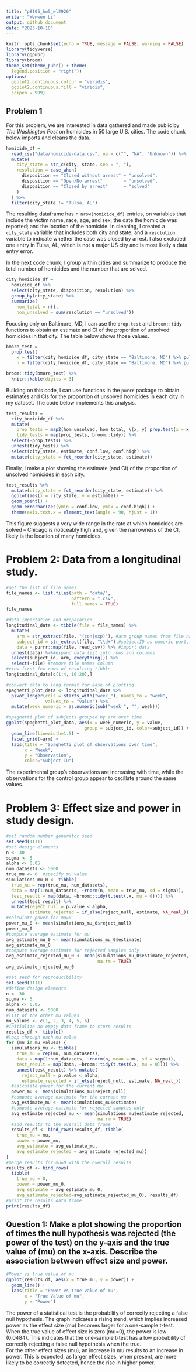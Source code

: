 ```yaml
---
title: "p8105_hw5_wl2926"
writer: "Wenwen Li"
output: github_document
date: "2023-10-18"
---
```

```r
knitr::opts_chunk$set(echo = TRUE, message = FALSE, warning = FALSE)
library(tidyverse)
library(ggpubr)
library(broom)
theme_set(theme_pubr() + theme(
  legend.position = "right"))
options(
  ggplot2.continuous.colour = "viridis",
  ggplot2.continuous.fill = "viridis",
  scipen = 999)
```

## Problem 1

For this problem, we are interested in data gathered and made public by _The Washington Post_ on homicides in 50 large U.S. cities. The code chunk below imports and cleans the data.

```r
homicide_df = 
  read_csv("data/homicide-data.csv", na = c("", "NA", "Unknown")) %>%
  mutate(
    city_state = str_c(city, state, sep = ", "),
    resolution = case_when(
      disposition == "Closed without arrest" ~ "unsolved",
      disposition == "Open/No arrest"        ~ "unsolved",
      disposition == "Closed by arrest"      ~ "solved"
    )
  ) %>% 
  filter(city_state != "Tulsa, AL") 
```

The resulting dataframe has `r nrow(homicide_df)` entries, on variables that include the victim name, race, age, and sex; the date the homicide was reported; and the location of the homicide. In cleaning, I created a `city_state` variable that includes both city and state, and a `resolution` variable to indicate whether the case was closed by arrest. I also excluded one entry in Tulsa, AL, which is not a major US city and is most likely a data entry error. 

In the next code chunk, I group within cities and summarize to produce the total number of homicides and the number that are solved. 

```r
city_homicide_df = 
  homicide_df %>% 
  select(city_state, disposition, resolution) %>% 
  group_by(city_state) %>% 
  summarize(
    hom_total = n(),
    hom_unsolved = sum(resolution == "unsolved"))
```

Focusing only on Baltimore, MD, I can use the `prop.test` and `broom::tidy` functions to obtain an estimate and CI of the proportion of unsolved homicides in that city. The table below shows those values.

```r
bmore_test = 
  prop.test(
    x = filter(city_homicide_df, city_state == "Baltimore, MD") %>% pull(hom_unsolved),
    n = filter(city_homicide_df, city_state == "Baltimore, MD") %>% pull(hom_total)) 

broom::tidy(bmore_test) %>% 
  knitr::kable(digits = 3)
```

Building on this code, I can use functions in the `purrr` package to obtain estimates and CIs for the proportion of unsolved homicides in each city in my dataset. The code below implements this analysis. 

```r
test_results = 
  city_homicide_df %>% 
  mutate(
    prop_tests = map2(hom_unsolved, hom_total, \(x, y) prop.test(x = x, n = y)),
    tidy_tests = map(prop_tests, broom::tidy)) %>% 
  select(-prop_tests) %>% 
  unnest(tidy_tests) %>% 
  select(city_state, estimate, conf.low, conf.high) %>% 
  mutate(city_state = fct_reorder(city_state, estimate))
```

Finally, I make a plot showing the estimate (and CI) of the proportion of unsolved homicides in each city.

```r
test_results %>% 
  mutate(city_state = fct_reorder(city_state, estimate)) %>% 
  ggplot(aes(x = city_state, y = estimate)) + 
  geom_point() + 
  geom_errorbar(aes(ymin = conf.low, ymax = conf.high)) + 
  theme(axis.text.x = element_text(angle = 90, hjust = 1))
```

This figure suggests a very wide range in the rate at which homicides are solved -- Chicago is noticeably high and, given the narrowness of the CI, likely is the location of many homicides.

# Problem 2: Data from a longitudinal study.    

```r
#get the list of file names
file_names <- list.files(path = "data/",
                         pattern = ".csv",
                         full.names = TRUE)
file_names

```  

```r
#data importation and preparation
longitudinal_data <- tibble(file = file_names) %>%
  mutate(
    arm = str_extract(file, "(con|exp)"), #arm group names from file names
    subject_id = str_extract(file, "\\d+"),#subjectID as numeric part,file name
    data = purrr::map(file, read_csv)) %>% #import data
  unnest(data) %>%#expand data list into rows and columns
  select(subject_id, arm, everything()) %>%
  select(-file) #remove file names column
#view first few rows of resulting tibble
longitudinal_data[c(1:4, 16:20),]
```

```r
#convert data to long format for ease of plotting
spaghetti_plot_data <- longitudinal_data %>%
  pivot_longer(cols = starts_with("week_"), names_to = "week",
               values_to = "value") %>%
  mutate(week_numeric = as.numeric(sub("week_", "", week))) 

#spaghetti plot of subjects grouped by arm over time.
ggplot(spaghetti_plot_data, aes(x = week_numeric, y = value,
                              group = subject_id, color=subject_id)) +
  geom_line(linewidth=1.5) +
  facet_grid(~arm) +
  labs(title = "Spaghetti plot of observations over time",
       x = "Week",
       y = "Observation",
       color="Subject ID")

```
The experimental group's observations are increasing with time, while the observations for the control group appear to oscillate around the same values. 

# Problem 3: Effect size and power in study design. 
```r
#set random number generator seed
set.seed(1111)
#set design elements
n <- 30
sigma <- 5
alpha <- 0.05
num_datasets <- 5000
true_mu <- 0  #specify mu value
simulations_mu_0 <- tibble(
  true_mu = rep(true_mu, num_datasets),
  data = map(1:num_datasets, ~rnorm(n, mean = true_mu, sd = sigma)),
  test_result = map(data, ~broom::tidy(t.test(.x, mu = 0)))) %>%
  unnest(test_result) %>%
  mutate(reject_null = p.value < alpha,
         estimate_rejected = if_else(reject_null, estimate, NA_real_))
#calculate power for mu=0
power_mu_0 <- mean(simulations_mu_0$reject_null)
power_mu_0
#compute average estimate for mu
avg_estimate_mu_0 <- mean(simulations_mu_0$estimate)
avg_estimate_mu_0
#compute average estimate for rejected samples only
avg_estimate_rejected_mu_0 <- mean(simulations_mu_0$estimate_rejected, 
                                   na.rm = TRUE)
avg_estimate_rejected_mu_0
```

```r
#set seed for reproducibility
set.seed(1111)
#define design elements
n <- 30
sigma <- 5
alpha <- 0.05
num_datasets <- 5000
#list of the other mu values
mu_values <- c(1, 2, 3, 4, 5, 6)
#initialize an empty data frame to store results
results_df <- tibble()
#loop through each mu value
for (mu in mu_values) {
  simulations_mu <- tibble(
    true_mu = rep(mu, num_datasets),
    data = map(1:num_datasets, ~rnorm(n, mean = mu, sd = sigma)),
    test_result = map(data, ~broom::tidy(t.test(.x, mu = 0)))) %>%
    unnest(test_result) %>% mutate(
      reject_null = p.value < alpha,
      estimate_rejected = if_else(reject_null, estimate, NA_real_))
  #calculate power for the current mu
  power_mu <- mean(simulations_mu$reject_null)
  #compute average estimate for the current mu
  avg_estimate_mu <- mean(simulations_mu$estimate)
  #compute average estimate for rejected samples only
  avg_estimate_rejected_mu <- mean(simulations_mu$estimate_rejected, 
                                   na.rm = TRUE)
  #add results to the overall data frame
  results_df <- bind_rows(results_df, tibble(
    true_mu = mu,
    power = power_mu,
    avg_estimate = avg_estimate_mu,
    avg_estimate_rejected = avg_estimate_rejected_mu))
}
#merge results for mu=0 with the overall results
results_df <- bind_rows(
  tibble(
    true_mu = 0,
    power = power_mu_0,
    avg_estimate = avg_estimate_mu_0,
    avg_estimate_rejected=avg_estimate_rejected_mu_0), results_df)
#print the results data frame
print(results_df)

```

## Question 1: Make a plot showing the proportion of times the null hypothesis was rejected (the power of the test) on the y-axis and the true value of (mu) on the x-axis. Describe the association between effect size and power.    

```r
#Power vs true value of mu
ggplot(results_df, aes(x = true_mu, y = power)) +
  geom_line() +
  labs(title = "Power vs true value of mu",
       x = "True Value of mu",
       y = "Power")
```

The power of a statistical test is the probability of correctly rejecting a false null hypothesis. The graph indicates a rising trend, which implies increased power as the effect size (mu) becomes larger for a one-sample t-test.    
When the true value of effect size is zero (mu=0), the power is low (0.0484). This indicates that the one-sample t-test has a low probability of correctly rejecting a false null hypothesis when the true.    
For the other effect sizes (mu), an increase in mu results to an increase in power. This is expected, as larger effect sizes, when present, are more likely to be correctly detected, hence the rise in higher power.